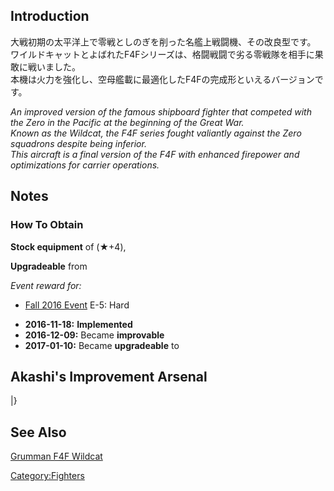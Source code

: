 {{EquipmentInfo|198}}

==Introduction==
大戦初期の太平洋上で零戦としのぎを削った名艦上戦闘機、その改良型です。<br>
ワイルドキャットとよばれたF4Fシリーズは、格闘戦闘で劣る零戦隊を相手に果敢に戦いました。<br>
本機は火力を強化し、空母艦載に最適化したF4Fの完成形といえるバージョンです。

''An improved version of the famous shipboard fighter that competed with the Zero in the Pacific at the beginning of the Great War.''<br>
''Known as the Wildcat, the F4F series fought valiantly against the Zero squadrons despite being inferior.''<br>
''This aircraft is a final version of the F4F with enhanced firepower and optimizations for carrier operations.''<br>

==Notes==
<div class="mw-collapsible"><h3>How To Obtain</h3>
<div class="mw-collapsible-content">
'''Stock equipment''' of {{Ship/Link|Hornet Kai}} (★+4), {{Ship/Link|Saratoga Kai}}

'''Upgradeable''' from {{Equipment/Link|F4F-3}}

''Event reward for:''
* [[Fall 2016 Event]] E-5: Hard

</div></div>


<div class="mw-collapsible><h3>Updates History</h3>
<div class="mw-collapsible-content>
* '''2016-11-18:''' '''Implemented'''
* '''2016-12-09:''' Became '''improvable'''
* '''2017-01-10:''' Became '''upgradeable''' to {{Equipment/Link|F6F-3}}
</div></div>

== Akashi's Improvement Arsenal ==
{{AkashiWorkshop}}
{{AkashiWorkshopLine
| Name = {{PAGENAME}}
| ItemType = GreenPlane
| Fuel = 100
| Ammo = 120
| Steel = 0
| Baux = 300
|Mats0-5 = 3/6
|Mats6-9 = 4/8
|Mats10 = 8/16
|Screws0-5 = 3/4
|Screws6-9 = 3/6
|Screws10 = 6/9
|EquipConsume0-5 = 1x{{GreenPlane|Zero Fighter Type 21}}
|EquipConsume6-9 = 1x{{GreenPlane|Zero Fighter Type 32}}
|EquipConsume10 = 2x{{GreenPlane|Zero Fighter Type 52}}
| Mon = S<br>Sk<br>S2
| Tue = S<br>Sk<br>&nbsp;
| Wed = &nbsp;<br>Sk<br>&nbsp;
| Thu = &nbsp;<br>&nbsp;<br>S2
| 2ndShip = [[Saratoga]]<br>[[Saratoga#First Upgrade|Saratoga Kai]]<br>[[Saratoga#Second Upgrade|Saratoga Mk.II]]
| Notes =  Upgrades to [[F6F-3]].
}}
|}

==See Also==
[[wikipedia:Grumman F4F Wildcat#F4F-4|Grumman F4F Wildcat]]
{{Equipmentlist}}
[[Category:Fighters]]